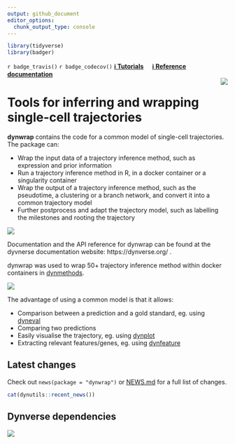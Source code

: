 ```yaml
---
output: github_document
editor_options: 
  chunk_output_type: console
---
```


<!-- README.md is generated from README.Rmd. Please edit that file -->

```r
library(tidyverse)
library(badger)
```
`r badge_travis()` `r badge_codecov()` [**ℹ️ Tutorials**](https://dynverse.org)  &nbsp;  &nbsp; [**ℹ️ Reference documentation**](https://dynverse.org/reference/dynwrap) <br><img src="man/figures/logo.png" align="right" />

# Tools for inferring and wrapping single-cell trajectories

**dynwrap** contains the code for a common model of single-cell trajectories. The package can:

* Wrap the input data of a trajectory inference method, such as expression and prior information
* Run a trajectory inference method in R, in a docker container or a singularity container
* Wrap the output of a trajectory inference method, such as the pseudotime, a clustering or a branch network, and convert it into a common trajectory model
* Further postprocess and adapt the trajectory model, such as labelling the milestones and rooting the trajectory

![](man/figures/trajectory_model.png)

Documentation and the API reference for dynwrap can be found at the dyvnerse documentation website: https://dynverse.org/ .

dynwrap was used to wrap 50+ trajectory inference method within docker containers in [dynmethods](https://github.com/dynverse/dynmethods).

![](man/figures/overview_wrapping_v3.png)

The advantage of using a common model is that it allows:

* Comparison between a prediction and a gold standard, eg. using [dyneval](https://www.github.com/dynverse/dyneval)
* Comparing two predictions
* Easily visualise the trajectory, eg. using [dynplot](https://www.github.com/dynverse/dynplot)
* Extracting relevant features/genes, eg. using [dynfeature](https://www.github.com/dynverse/dynfeature)


## Latest changes

Check out `news(package = "dynwrap")` or [NEWS.md](NEWS.md) for a full list of changes.

<!-- This section gets automatically generated from inst/NEWS.md -->

```r
cat(dynutils::recent_news())
```

## Dynverse dependencies

<!-- Generated by "update_dependency_graphs.R" in the main dynverse repo -->
![](man/figures/dependencies.png)

